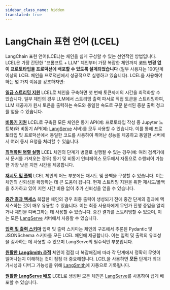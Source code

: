 ```yaml
---
sidebar_class_name: hidden
translated: true
---
```


# LangChain 표현 언어 (LCEL)

LangChain 표현 언어(LCEL)는 체인을 쉽게 구성할 수 있는 선언적인 방법입니다.
LCEL은 가장 간단한 "프롬프트 + LLM" 체인부터 가장 복잡한 체인까지 **코드 변경 없이 프로토타입을 프로덕션에 배포할 수 있도록 설계되었습니다** (일부 사용자는 100단계 이상의 LCEL 체인을 프로덕션에서 성공적으로 실행하고 있습니다). LCEL을 사용해야 하는 몇 가지 이유를 강조하자면:

[**일급 스트리밍 지원**](/docs/expression_language/streaming)
LCEL로 체인을 구축하면 첫 번째 토큰까지의 시간을 최적화할 수 있습니다. 일부 체인의 경우 LLM에서 스트리밍 출력 파서로 직접 토큰을 스트리밍하여, LLM 제공자가 원시 토큰을 출력하는 속도와 동일한 속도로 구문 분석된 증분 출력 청크를 얻을 수 있습니다.

[**비동기 지원**](/docs/expression_language/interface)
LCEL로 구축된 모든 체인은 동기 API(예: 프로토타입 작성 중 Jupyter 노트북)와 비동기 API(예: [LangServe](/docs/langserve) 서버)를 모두 사용할 수 있습니다. 이를 통해 프로토타입 및 프로덕션에서 동일한 코드를 사용하여 뛰어난 성능을 제공하고 동일한 서버에서 여러 동시 요청을 처리할 수 있습니다.

[**최적화된 병렬 실행**](/docs/expression_language/primitives/parallel)
LCEL 체인의 단계가 병렬로 실행될 수 있는 경우(예: 여러 검색기에서 문서를 가져오는 경우) 동기 및 비동기 인터페이스 모두에서 자동으로 수행되어 가능한 가장 낮은 지연 시간을 제공합니다.

[**재시도 및 폴백**](/docs/guides/productionization/fallbacks)
LCEL 체인의 어느 부분에든 재시도 및 폴백을 구성할 수 있습니다. 이는 체인의 신뢰성을 확장하는 데 큰 도움이 됩니다. 현재 스트리밍 지원을 위한 재시도/폴백을 추가하고 있어 지연 시간 비용 없이 추가 신뢰성을 얻을 수 있습니다.

[**중간 결과 액세스**](/docs/expression_language/interface#async-stream-events-beta)
복잡한 체인의 경우 최종 출력이 생성되기 전에 중간 단계의 결과에 액세스하는 것이 매우 유용할 수 있습니다. 이는 최종 사용자에게 무언가 진행 중임을 알리거나 체인을 디버그하는 데 사용할 수 있습니다. 중간 결과를 스트리밍할 수 있으며, 이는 모든 [LangServe](/docs/langserve) 서버에서 사용할 수 있습니다.

[**입력 및 출력 스키마**](/docs/expression_language/interface#input-schema)
입력 및 출력 스키마는 체인의 구조에서 추론된 Pydantic 및 JSONSchema 스키마를 모든 LCEL 체인에 제공합니다. 이는 입력 및 출력의 유효성을 검사하는 데 사용할 수 있으며 LangServe의 필수적인 부분입니다.

[**원활한 LangSmith 추적**](/docs/langsmith)
체인이 점점 더 복잡해짐에 따라 각 단계에서 정확히 무엇이 일어나는지 이해하는 것이 점점 더 중요해집니다.
LCEL을 사용하면 **모든** 단계가 최대 가시성과 디버그 가능성을 위해 [LangSmith](/docs/langsmith/)에 자동으로 기록됩니다.

[**원활한 LangServe 배포**](/docs/langserve)
LCEL로 생성된 모든 체인은 [LangServe](/docs/langserve)를 사용하여 쉽게 배포할 수 있습니다.